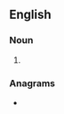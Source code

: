 ==English==

===Noun===
{{head|en|noun plural form}}

# {{plural of|iwan|lang=en}}

===Anagrams===
* {{anagrams|en|Sawin|Swain|Wains|inaws|saw in|swain|wains}}